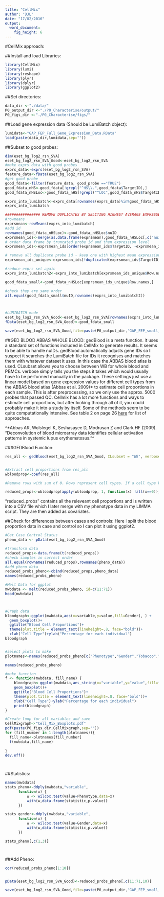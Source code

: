 ```yaml
---
title: "CellMix"
author: "DJL"
date: "17/02/2016"
output:
  word_document:
    fig_height: 6
---
```


#CellMix approach:

##Install and load Libraries:
```r

library(CellMix)
library(lumi)
library(reshape)
library(plyr)
library(dplyr)
library(ggplot2)

```


##Set directories:
```r

data_dir <-"./data/"
P0_output_dir <-"./P0_Characterise/output/"
P0_figs_dir <-"./P0_Characterise/figs/"

```

##Load gene expression data (Should be LumiBatch object):
```r

lumidata<-"GAP_FEP_Full_Gene_Expression_Data.RData"
load(paste(data_dir,lumidata,sep=""))


```


##Subset to good probes:
```r

dim(eset_bg_log2_rsn_SVA)
eset_bg_log2_rsn_SVA_Good<-eset_bg_log2_rsn_SVA
#make exprs data with good probes
exprs_data<-exprs(eset_bg_log2_rsn_SVA)
feature_data<-fData(eset_bg_log2_rsn_SVA)
#get good probe
good_fdata<-filter(feature_data, good_probe =="TRUE")
good_fdata_nHS<-good_fdata[!grepl("^HS\\.",good_fdata$TargetID),]
good_fdata_nHSLoc<-good_fdata_nHS[!grepl("^LOC",good_fdata_nHS$TargetID),]

exprs_into_lumibatch<-exprs_data[rownames(exprs_data)%in%good_fdata_nHSLoc$nuID,]
exprs_into_lumibatch

################ REMOVE DUPLICATES BY SELCTING HIGHEST AVERAGE EXPRESSED PROBE ###############################
#rowmeans
exprsmean<-rowMeans(exprs_into_lumibatch)
#add id
rownames(good_fdata_nHSLoc)<-good_fdata_nHSLoc$nuID
exprsmean_ids<-merge(as.data.frame(exprsmean),good_fdata_nHSLoc[,c("nuID","TargetID")],by="row.names")
# order data frame by truncated probe id and then expression level
exprsmean_ids<-exprsmean_ids[order(exprsmean_ids$TargetID, -exprsmean_ids$exprsmean), ]

# remove all duplicate probe id - keep one with highest mean expression
exprsmean_ids_unique<-exprsmean_ids[!duplicated(exprsmean_ids$TargetID),]

#reduce exprs set again
exprs_into_lumibatch2<-exprs_into_lumibatch[exprsmean_ids_unique$Row.names,]

good_fdata_small<-good_fdata_nHSLoc[exprsmean_ids_unique$Row.names,]

#check they are same order
all.equal(good_fdata_small$nuID,rownames(exprs_into_lumibatch2))



#LUMIBATCH made
eset_bg_log2_rsn_SVA_Good<-eset_bg_log2_rsn_SVA[rownames(exprs_into_lumibatch2),]
fData(eset_bg_log2_rsn_SVA_Good)<-good_fdata_small

save(eset_bg_log2_rsn_SVA_Good,file=paste(P0_output_dir,"GAP_FEP_small_Gene_Expression_Data.RData",sep=""))

```



##GED BLOOD ABBAS WHOLE BLOOD:
gedBlood is a meta function. It uses a standard set of functions included in CellMix to generate results. It seems to be able to handle nuIDs. gedBlood automatically adjusts gene IDs so I suspect it searches the LumiBatch file for IDs it recognises and matches them with whatever dataset it uses. 
In this case the ABBAS blood atlas is used. 
CLsubset allows you to choose between WB for whole blood and PBMCs. 
verbose simply tells you the steps it takes which would usually have to be performed manually in the package. 
These settings just use a linear model based on gene expression values for different cell types from the ABBAS blood atlas (Abbas et al. 2009)* to estimate cell proportions in each sample.
This is after preprocessing, so we only use the approx. 5000 probes that passed QC.
Cellmix has a lot more functions and ways to estimate cell proportions, but after looking through all of it, you could probably make it into a study by itself. Some of the methods seem to be quite computationally intensive. See table 2 on page 26 [here](http://web.cbio.uct.ac.za/~renaud/CRAN/web/CellMix/vignettes/Introduction.pdf) for list of approaches. 

^*Abbas AR, Wolslegel K, Seshasayee D, Modrusan Z and Clark HF (2009). "Deconvolution of blood microarray data identifies cellular activation patterns in systemic lupus erythematosus."^

###GEDBlood Function:
```r
res_all <- gedBlood(eset_bg_log2_rsn_SVA_Good, CLsubset = "WB", verbose = TRUE)


#Extract cell proportions from res_all
wbloodprop<-coef(res_all)

#Remove rows with sum of 0. Rows represent cell types. If a cell type has a sum of 0 across all samples I exclude it. 

reduced_props<-wbloodprop[apply(wbloodprop, 1, function(x) !all(x==0)),]

```

"reduced_probs" contains all the releveant cell proportions and is written into a CSV file which I later merge with my phenotype data in my LIMMA script. 
They are then added as covariates. 


##Check for differences between cases and controls:
Here I split the blood proportion data in case and control so I can plot it using ggplot2. 

```r

#Get Case Control Status
pheno_data <- pData(eset_bg_log2_rsn_SVA_Good)

#transform data
reduced_props<-data.frame(t(reduced_props))
#check samples in correct order
all.equal(rownames(reduced_props),rownames(pheno_data))
#add pheno data
reduced_probs_pheno<-cbind(reduced_props,pheno_data)
names(reduced_probs_pheno)

#Melt Data for ggplot
mwbdata <- melt(reduced_probs_pheno, id=c(11:71))
head(mwbdata)



#Graph data
bloodgraph<-ggplot(mwbdata,aes(x=variable,y=value,fill=Gender), ) +  
  geom_boxplot()+
  ggtitle("Blood Cell Proportions")+
  theme(plot.title = element_text(lineheight=.8, face="bold"))+
  xlab("Cell Type")+ylab("Percentage for each individual")
bloodgraph


#select plots to make
plotnames<-names(reduced_probs_pheno[c("Phenotype","Gender","Tobacco","Ethnicity","Medication","tech.Sentrix.Barcode","tech.Date_Washing_and_scanning","tech.Date_Quantitation_by_RiboGreen","tech.SampleSection")])

names(reduced_probs_pheno)

#make function
f <- function(mwbdata, fill_name) {
    bloodgraph<-ggplot(mwbdata,aes_string(x="variable",y="value",fill=fill_name), ) +  
    geom_boxplot()+
    ggtitle("Blood Cell Proportions")+
    theme(plot.title = element_text(lineheight=.8, face="bold"))+
    xlab("Cell Type")+ylab("Percentage for each individual")
    print(bloodgraph)
}

#Create loop for all variables and save
CellMixgraph<-"Cell_Mix_Boxplots.pdf"
pdf(paste(P0_figs_dir,CellMixgraph,sep=""))
for (fill_number in 1:length(plotnames)){
  fill_name<-plotnames[fill_number]
  f(mwbdata,fill_name)  
  
}
dev.off()

  
```

##Statistics:
```r

names(mwbdata)
stats_pheno<-ddply(mwbdata,"variable",
      function(x) {
          w <- wilcox.test(value~Phenotype,data=x)
          with(w,data.frame(statistic,p.value))
      })

stats_gender<-ddply(mwbdata,"variable",
      function(x) {
          w <- wilcox.test(value~Gender,data=x)
          with(w,data.frame(statistic,p.value))
      })

stats_pheno[,c(1,3)]




```

##Add Pheno:
```r

cor(reduced_probs_pheno[1:10])


pData(eset_bg_log2_rsn_SVA_Good)<-reduced_probs_pheno[,c(11:71,10)]

save(eset_bg_log2_rsn_SVA_Good,file=paste(P0_output_dir,"GAP_FEP_small_Gene_Expression_Data.RData",sep=""))
```